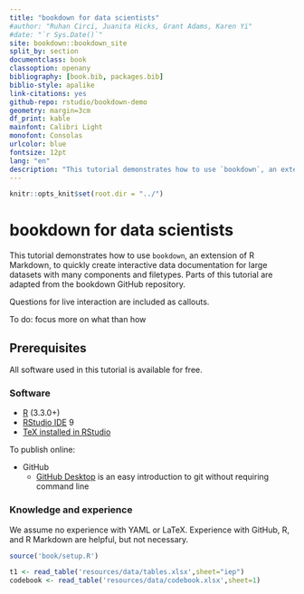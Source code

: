 ```yaml
--- 
title: "bookdown for data scientists"
#author: "Ruhan Circi, Juanita Hicks, Grant Adams, Karen Yi"
#date: "`r Sys.Date()`"
site: bookdown::bookdown_site
split_by: section
documentclass: book
classoption: openany
bibliography: [book.bib, packages.bib]
biblio-style: apalike
link-citations: yes
github-repo: rstudio/bookdown-demo
geometry: margin=3cm
df_print: kable
mainfont: Calibri Light
monofont: Consolas
urlcolor: blue
fontsize: 12pt
lang: "en"
description: "This tutorial demonstrates how to use `bookdown`, an extension of R Markdown, to quickly create interactive data documentation for large datasets with many components and filetypes. Parts of this tutorial are adapted from the bookdown GitHub repository."
---
```


```r
knitr::opts_knit$set(root.dir = "../")
```

# bookdown for data scientists

This tutorial demonstrates how to use `bookdown`, an extension of R Markdown, to quickly create interactive data documentation for large datasets with many components and filetypes. Parts of this tutorial are adapted from the bookdown GitHub repository.

Questions for live interaction are included as callouts.

To do: focus more on what than how

## Prerequisites

All software used in this tutorial is available for free.

### Software

* [R](https://cran.rstudio.com/) (3.3.0+)
* [RStudio IDE](https://posit.co/download/rstudio-desktop/) 9
* [TeX installed in RStudio](https://bookdown.org/yihui/rmarkdown-cookbook/install-latex.html)

To publish online:

* GitHub
  * [GitHub Desktop](https://docs.github.com/en/desktop/installing-and-configuring-github-desktop/overview/getting-started-with-github-desktop) is an easy introduction to git without requiring command line

### Knowledge and experience

We assume no experience with YAML or LaTeX. Experience with GitHub, R, and R Markdown are helpful, but not necessary.

```r
source('book/setup.R')

t1 <- read_table('resources/data/tables.xlsx',sheet="iep")
codebook <- read_table('resources/data/codebook.xlsx',sheet=1)
```

